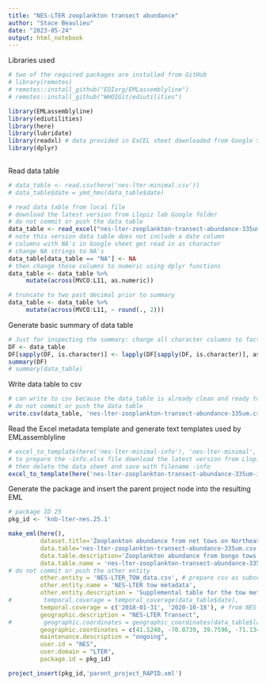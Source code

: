 ```yaml
---
title: "NES-LTER zooplankton transect abundance"
author: "Stace Beaulieu"
date: "2023-05-24"
output: html_notebook
---
```


Libraries used

```r
# two of the required packages are installed from GitHub
# library(remotes)
# remotes::install_github("EDIorg/EMLassemblyline")
# remotes::install_github("WHOIGit/ediutilities")

library(EMLassemblyline)
library(ediutilities)
library(here)
library(lubridate)
library(readxl) # data provided in ExCEL sheet downloaded from Google sheet
library(dplyr)
 
```

Read data table

```r
# data_table <- read.csv(here('nes-lter-minimal.csv'))
# data_table$date = ymd_hms(data_table$date)

# read data table from local file
# download the latest version from Llopiz lab Google folder
# do not commit or push the data table
data_table <- read_excel("nes-lter-zooplankton-transect-abundance-335um_20230516.xlsx", sheet = "data", col_names = TRUE)
# note this version data table does not include a date column
# columns with NA's in Google sheet get read in as character
# change NA strings to NA's
data_table[data_table == "NA"] <- NA
# then change those columns to numeric using dplyr functions
data_table <- data_table %>%
     mutate(across(MVCO:L11, as.numeric)) 

# truncate to two past decimal prior to summary
data_table <- data_table %>%
     mutate(across(MVCO:L11, ~ round(., 2))) 

```

Generate basic summary of data table

```r
# Just for inspecting the summary: change all character columns to factor
DF <- data_table
DF[sapply(DF, is.character)] <- lapply(DF[sapply(DF, is.character)], as.factor)
summary(DF)
# summary(data_table)

```

Write data table to csv

```r

# can write to csv because the data_table is already clean and ready to submit
# do not commit or push the data table
write.csv(data_table, 'nes-lter-zooplankton-transect-abundance-335um.csv', row.names=FALSE)

```

Read the Excel metadata template and generate text templates used by
EMLassemblyline

```r
# excel_to_template(here('nes-lter-minimal-info'), 'nes-lter-minimal', rights='CC0')
# to prepare the -info.xlsx file download the latest version from Llopiz lab Google folder
# then delete the data sheet and save with filename -info
excel_to_template(here('nes-lter-zooplankton-transect-abundance-335um-info'), 'nes-lter-zooplankton-transect-abundance-335um', rights='CCBY')

```
Generate the package and insert the parent project node into the resulting EML

```r
# package ID 25
pkg_id <- 'knb-lter-nes.25.1'

make_eml(here(),
         dataset.title='Zooplankton abundance from net tows on Northeast U.S. Shelf Long Term Ecological Research (NES-LTER) Transect cruises, ongoing since 2018',
         data.table='nes-lter-zooplankton-transect-abundance-335um.csv',
         data.table.description='Zooplankton abundance from bongo tows with 335 um mesh net on NES-LTER Transect cruises',
         data.table.name = 'nes-lter-zooplankton-transect-abundance-335um',
# do not commit or push the other entity
         other.entity = 'NES-LTER_TOW_data.csv', # prepare csv as subset of NES-LTER_TOW_data Google sheet
         other.entity.name = 'NES-LTER tow metadata',
         other.entity.description = 'Supplemental table for the tow metadata',         
#         temporal.coverage = temporal_coverage(data_table$date),
         temporal.coverage = c('2018-01-31', '2020-10-18'), # from NES-LTER_TOW_data
         geographic.description = "NES-LTER Transect",
#         geographic.coordinates = geographic_coordinates(data_table$latitude, data_table$longitude),
         geographic.coordinates = c(41.5240, -70.8739, 39.7596, -71.1344), # from NES-LTER_TOW_data
         maintenance.description = "ongoing",
         user.id = "NES",
         user.domain = "LTER",
         package.id = pkg_id)

project_insert(pkg_id,'parent_project_RAPID.xml')
```
